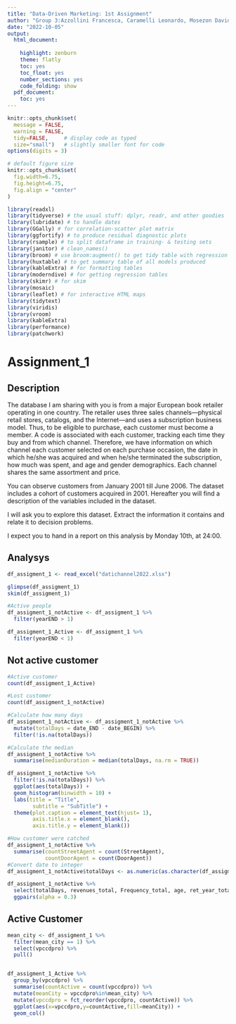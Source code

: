 ```yaml
---
title: "Data-Driven Marketing: 1st Assignment"
author: "Group 3:Azzollini Francesca, Caramelli Leonardo, Mosezon Davide, Stefanelli Riccardo"
date: "2022-10-05"
output:
  html_document:
    
    highlight: zenburn
    theme: flatly
    toc: yes
    toc_float: yes
    number_sections: yes
    code_folding: show
  pdf_document:
    toc: yes
---
```


```r
knitr::opts_chunk$set(
  message = FALSE, 
  warning = FALSE, 
  tidy=FALSE,     # display code as typed
  size="small")   # slightly smaller font for code
options(digits = 3)

# default figure size
knitr::opts_chunk$set(
  fig.width=6.75, 
  fig.height=6.75,
  fig.align = "center"
)

```

```r

library(readxl)
library(tidyverse) # the usual stuff: dplyr, readr, and other goodies
library(lubridate) # to handle dates
library(GGally) # for correlation-scatter plot matrix
library(ggfortify) # to produce residual diagnostic plots
library(rsample) # to split dataframe in training- & testing sets
library(janitor) # clean_names()
library(broom) # use broom:augment() to get tidy table with regression output, residuals, etc
library(huxtable) # to get summary table of all models produced
library(kableExtra) # for formatting tables
library(moderndive) # for getting regression tables
library(skimr) # for skim
library(mosaic)
library(leaflet) # for interactive HTML maps
library(tidytext)
library(viridis)
library(vroom)
library(kableExtra)
library(performance)
library(patchwork)


```

# Assignment_1

## Description

The database I am sharing with you is from a major European book retailer operating in one country. The retailer uses three sales channels---physical retail stores, catalogs, and the Internet---and uses a subscription business model. Thus, to be eligible to purchase, each customer must become a member. A code is associated with each customer, tracking each time they buy and from which channel. Therefore, we have information on which channel each customer selected on each purchase occasion, the date in which he/she was acquired and when he/she terminated the subscription, how much was spent, and age and gender demographics. Each channel shares the same assortment and price.

You can observe customers from January 2001 till June 2006. The dataset includes a cohort of customers acquired in 2001. Hereafter you will find a description of the variables included in the dataset.

I will ask you to explore this dataset. Extract the information it contains and relate it to decision problems.

I expect you to hand in a report on this analysis by Monday 10th, at 24:00.

## Analysys

```r

df_assigment_1 <- read_excel("datichannel2022.xlsx")

glimpse(df_assigment_1)
skim(df_assigment_1)


```


```r
#Active people
df_assigment_1_notActive <- df_assigment_1 %>% 
  filter(yearEND > 1)

df_assigment_1_Active <- df_assigment_1 %>% 
  filter(yearEND < 1)

```
## Not active customer
```r
#Active customer
count(df_assigment_1_Active)

#Lost customer
count(df_assigment_1_notActive)

#Calculate how many days 
df_assigment_1_notActive <- df_assigment_1_notActive %>% 
  mutate(totalDays = date_END - date_BEGIN) %>% 
  filter(!is.na(totalDays))

#Calculate the median
df_assigment_1_notActive %>% 
  summarise(medianDuration = median(totalDays, na.rm = TRUE))

df_assigment_1_notActive %>% 
  filter(!is.na(totalDays)) %>% 
  ggplot(aes(totalDays)) + 
  geom_histogram(binwidth = 10) +
  labs(title = "Title", 
        subtitle = "SubTitle") +
  theme(plot.caption = element_text(hjust= 1), 
        axis.title.x = element_blank(), 
        axis.title.y = element_blank())

#How customer were catched
df_assigment_1_notActive %>% 
  summarise(countStreetAgent = count(StreetAgent),
            countDoorAgent = count(DoorAgent))
#Convert date to integer
df_assigment_1_notActive$totalDays <- as.numeric(as.character(df_assigment_1_notActive$totalDays))

df_assigment_1_notActive %>% 
  select(totalDays, revenues_total, Frequency_total, age, ret_year_total, qta_total) %>% 
  ggpairs(alpha = 0.3)

```

## Active Customer
```r

mean_city <- df_assigment_1 %>% 
  filter(mean_city == 1) %>% 
  select(vpccdpro) %>% 
  pull()


df_assigment_1_Active %>% 
  group_by(vpccdpro) %>% 
  summarise(countActive = count(vpccdpro)) %>% 
  mutate(meanCity = vpccdpro%in%mean_city) %>% 
  mutate(vpccdpro = fct_reorder(vpccdpro, countActive)) %>%
  ggplot(aes(x=vpccdpro,y=countActive,fill=meanCity)) +
  geom_col()


```

